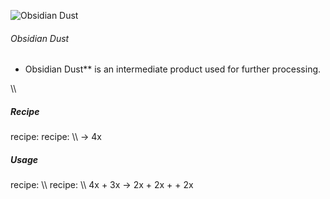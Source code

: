 ![Obsidian Dust](/mods/techreborn/obsidian_dust.png)

###### Obsidian Dust


- Obsidian Dust** is an intermediate product used for further
        processing.

\\\\

##### Recipe

<Mcitem id="minecraft:crafting_table"/> recipe:
<Recipe recipe=" input techreborn:small_pile_of_obsidian_dust
techreborn:small_pile_of_obsidian_dust air input
techreborn:small_pile_of_obsidian_dust
techreborn:small_pile_of_obsidian_dust air input air air air output
techreborn:obsidian_dust "/>
<Mcitem id="techreborn:grinder"/> recipe: \\\\
<Mcitem id="minecraft:obsidian"/> -\>
4x<Mcitem id="techreborn:obsidian_dust"/>

##### Usage

<Mcitem id="minecraft:crafting_table"/> recipe:
<Recipe recipe=" input air air air input air techreborn:obsidian_dust
air input air air air output techreborn:small_pile_of_obsidian_dust,4
"/> \\\\
<Mcitem id="techreborn:industrial_electrolyzer"/>
recipe: \\\\
4x<Mcitem id="techreborn:obsidian_dust"/> +
3x<Mcitem id="techreborn:empty_cell"/> -\>
2x<Mcitem id="techreborn:small_pile_of_magnesium_dust"/> +
2x<Mcitem id="techreborn:small_pile_of_iron_dust"/> +
<Mcitem id="techreborn:silicon_cell"/> +
2x<Mcitem id="techreborn:compressed_air_cell"/>
